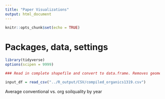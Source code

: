 ```yaml
---
title: "Paper Visualizations"
output: html_document
---
```


```r
knitr::opts_chunk$set(echo = TRUE)
```

# Packages, data, settings
```r
library(tidyverse)
options(scipen = 9999)

### Read in complete shapefile and convert to data.frame. Removes geometry column, which is not needed in this RMD.

input_df = read_csv("../R_output/CSV/compiled_organics1319.csv") 
```

Average conventional vs. org soilquality by year
```r




```

